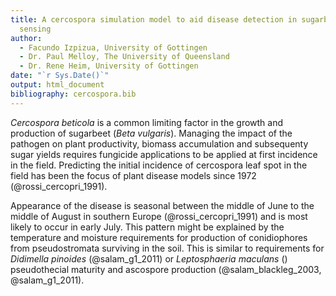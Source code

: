 ```yaml
---
title: A cercospora simulation model to aid disease detection in sugarbeet with remote
  sensing
author: 
  - Facundo Izpizua, University of Gottingen
  - Dr. Paul Melloy, The University of Queensland  
  - Dr. Rene Heim, University of Gottingen
date: "`r Sys.Date()`"
output: html_document
bibliography: cercospora.bib
---
```


*Cercospora beticola* is a common limiting factor in the growth and production of
sugarbeet (*Beta vulgaris*). 
Managing the impact of the pathogen on plant productivity, biomass accumulation 
and subsequenty sugar yields requires fungicide applications to be applied at 
first incidence in the field.
Predicting the initial incidence of cercospora leaf spot in the field has been 
the focus of plant disease models since 1972 (@rossi_cercopri_1991).  

Appearance of the disease is seasonal between the middle of June to the middle of 
August in southern Europe (@rossi_cercopri_1991) and is most likely to occur in 
early July.
This pattern might be explained by the temperature and moisture requirements for 
production of conidiophores from pseudostromata surviving in the soil.
This is similar to requirements for *Didimella pinoides* (@salam_g1_2011) or 
*Leptosphaeria maculans* () pseudothecial maturity and ascospore production
(@salam_blackleg_2003, @salam_g1_2011).

